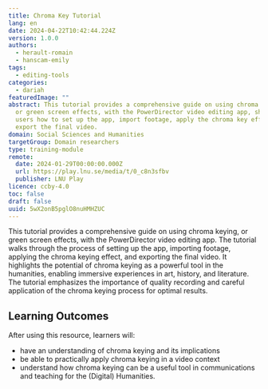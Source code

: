 ```yaml
---
title: Chroma Key Tutorial
lang: en
date: 2024-04-22T10:42:44.224Z
version: 1.0.0
authors:
  - herault-romain
  - hanscam-emily
tags:
  - editing-tools
categories:
  - dariah
featuredImage: ""
abstract: This tutorial provides a comprehensive guide on using chroma keying,
  or green screen effects, with the PowerDirector video editing app, showing
  users how to set up the app, import footage, apply the chroma key effect, and
  export the final video.
domain: Social Sciences and Humanities
targetGroup: Domain researchers
type: training-module
remote:
  date: 2024-01-29T00:00:00.000Z
  url: https://play.lnu.se/media/t/0_c8n3sfbv
  publisher: LNU Play
licence: ccby-4.0
toc: false
draft: false
uuid: 5wX2onB5pglO8nuHMHZUC
---
```

This tutorial provides a comprehensive guide on using chroma keying, or green screen effects, with the PowerDirector video editing app. The tutorial walks through the process of setting up the app, importing footage, applying the chroma keying effect, and exporting the final video. It highlights the potential of chroma keying as a powerful tool in the humanities, enabling immersive experiences in art, history, and literature. The tutorial emphasizes the importance of quality recording and careful application of the chroma keying process for optimal results.


## Learning Outcomes

A﻿fter using this resource, learners will:

- have an understanding of chroma keying and its implications
- be able to practically apply chroma keying in a video context
- understand how chroma keying can be a useful tool in communications and teaching for the (Digital) Humanities.


<ExternalResource title="Interested in learning more?" subtitle="Check out &quot;Chroma Key Tutorial&quot;" url="https://play.lnu.se/media/t/0_c8n3sfbv" />
